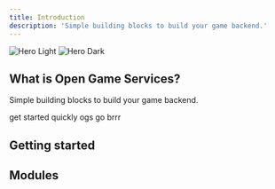 ```yaml
---
title: Introduction
description: 'Simple building blocks to build your game backend.'
---
```


<img
  className="block dark:hidden"
  src="/images/hero-light.svg"
  alt="Hero Light"
/>
<img
  className="hidden dark:block"
  src="/images/hero-dark.svg"
  alt="Hero Dark"
/>

## What is Open Game Services?

Simple building blocks to build your game backend.

<CardGroup cols={2}>
  <Card
    title="Modules"
    icon="block"
    href="/modules"
  >
    get started quickly
  </Card>
  <Card
    title="Engine"
    icon="engine"
    href="/engine"
  >
    ogs go brrr
  </Card>
</CardGroup>

## Getting started


## Modules

<CardGroup cols={2}>
  <Card
    title="Users"
    icon="user"
    href="/modules/users/overview"
  />
  <Card
    title="Authentication"
    icon="key"
    href="/modules/users/overview"
  />
  <Card
    title="Friends"
    icon="users"
    href="/modules/users/overview"
  />
  <Card
    title="Matchmaker"
    icon="chess"
    href="/modules/users/overview"
  />
  <Card
    title="Leaderboards"
    icon="medal"
    href="/modules/users/overview"
  />
</CardGroup>
